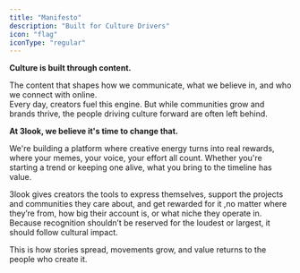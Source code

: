 ```yaml
---
title: "Manifesto"
description: "Built for Culture Drivers"
icon: "flag"
iconType: "regular"
---
```


**Culture is built through content.**

The content that shapes how we communicate, what we believe in, and who we connect with online.\
Every day, creators fuel this engine. But while communities grow and brands thrive, the people driving culture forward are often left behind.

**At 3look, we believe it's time to change that.**

We're building a platform where creative energy turns into real rewards, where your memes, your voice, your effort all count. Whether you're starting a trend or keeping one alive, what you bring to the timeline has value.

3look gives creators the tools to express themselves, support the projects and communities they care about, and get rewarded for it ,no matter where they’re from, how big their account is, or what niche they operate in.\
Because recognition shouldn’t be reserved for the loudest or largest, it should follow cultural impact.

This is how stories spread, movements grow, and value returns to the people who create it.
